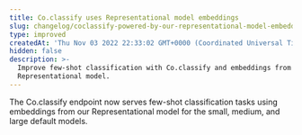 ```yaml
---
title: Co.classify uses Representational model embeddings
slug: changelog/coclassify-powered-by-our-representational-model-embeddings
type: improved
createdAt: 'Thu Nov 03 2022 22:33:02 GMT+0000 (Coordinated Universal Time)'
hidden: false
description: >-
  Improve few-shot classification with Co.classify and embeddings from our
  Representational model.
---
```

The Co.classify endpoint now serves few-shot classification tasks using embeddings from our Representational model for the small, medium, and large default models.
